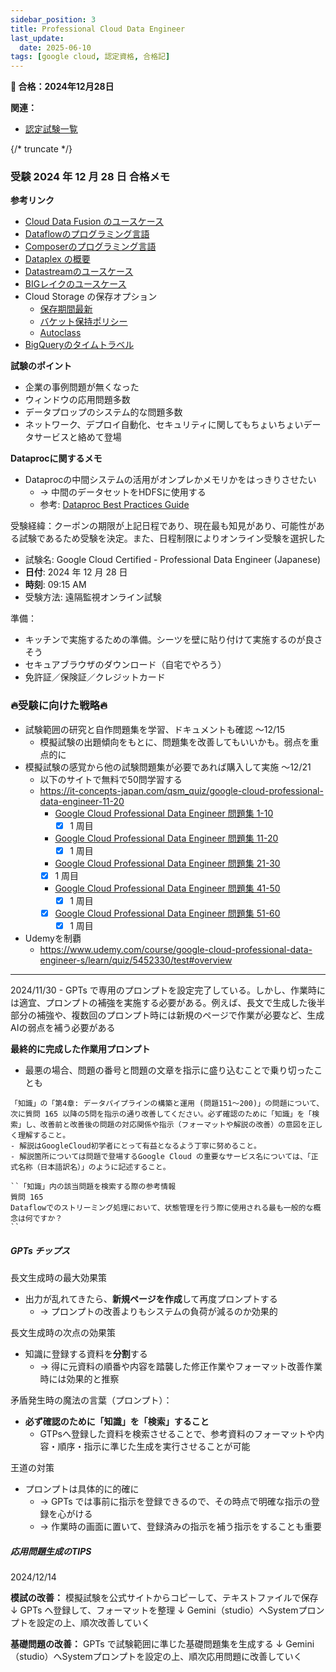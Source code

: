 ```yaml
---
sidebar_position: 3
title: Professional Cloud Data Engineer
last_update:
  date: 2025-06-10
tags: [google cloud, 認定資格, 合格記]
---
```



**🌸 合格：2024年12月28日** 

**関連：**
- [認定試験一覧](https://cloud.google.com/blog/topics/training-certifications/which-google-cloud-certification-exam-should-you-take?hl=en)

{/* truncate */}

### 受験 2024 年 12 月 28 日 合格メモ

<Admonition type="note" title="合格後の要点メモ">

**参考リンク**
- [Cloud Data Fusion のユースケース](https://cloud.google.com/data-fusion?hl=ja#use-cases)
- [Dataflowのプログラミング言語](https://cloud.google.com/dataflow/docs/overview?hl=ja#portable)
- [Composerのプログラミング言語](https://cloud.google.com/composer/docs/concepts/overview?hl=ja)
- [Dataplex の概要](https://cloud.google.com/dataplex/docs/introduction?hl=ja)
- [Datastreamのユースケース](https://cloud.google.com/datastream/docs/implementing-datastream-dataflow-analytics?hl=ja)
- [BIGレイクのユースケース](https://www.topgate.co.jp/blog/google-service/23159)
- Cloud Storage の保存オプション
  - [保存期間最新](https://cloud.google.com/storage/docs/storage-classes?hl=ja#classes)
  - [バケット保持ポリシー](https://cloud.google.com/storage/docs/bucket-lock?hl=ja#retention-policy)
  - [Autoclass](https://cloud.google.com/storage/docs/autoclass?hl=ja)
- [BigQueryのタイムトラベル](https://cloud.google.com/bigquery/docs/time-travel?hl=ja)

**試験のポイント**
- 企業の事例問題が無くなった
- ウィンドウの応用問題多数
- データプロップのシステム的な問題多数
- ネットワーク、デプロイ自動化、セキュリティに関してもちょいちょいデータサービスと絡めて登場

**Dataprocに関するメモ**
- Dataprocの中間システムの活用がオンプレかメモリかをはっきりさせたい
  - → 中間のデータセットをHDFSに使用する
  - 参考: [Dataproc Best Practices Guide](https://cloud.google.com/blog/ja/topics/developers-practitioners/dataproc-best-practices-guide)
</Admonition>


<Admonition type="info" title="受験情報 2024年12月28日">
受験経緯：クーポンの期限が上記日程であり、現在最も知見があり、可能性がある試験であるため受験を決定。また、日程制限によりオンライン受験を選択した

- 試験名: Google Cloud Certified - Professional Data Engineer (Japanese)
- **日付**: 2024 年 12 月 28 日
- **時刻**: 09:15 AM
- 受験方法: 遠隔監視オンライン試験

準備：

- キッチンで実施するための準備。シーツを壁に貼り付けて実施するのが良さそう
- セキュアブラウザのダウンロード（自宅でやろう）
- 免許証／保険証／クレジットカード
</Admonition>


### 🔥受験に向けた戦略🔥

- 試験範囲の研究と自作問題集を学習、ドキュメントも確認 〜12/15
  - 模擬試験の出題傾向をもとに、問題集を改善してもいいかも。弱点を重点的に
- 模擬試験の感覚から他の試験問題集が必要であれば購入して実施 〜12/21
  - 以下のサイトで無料で50問学習する 
  - https://it-concepts-japan.com/qsm_quiz/google-cloud-professional-data-engineer-11-20
    - [Google Cloud Professional Data Engineer 問題集 1-10](https://it-concepts-japan.com/qsm_quiz/google-cloud-professional-data-engineer-1-10)
      - [x] 1 周目
    - [Google Cloud Professional Data Engineer 問題集 11-20](https://it-concepts-japan.com/qsm_quiz/google-cloud-professional-data-engineer-11-20)
      - [x] 1 周目
    -  [Google Cloud Professional Data Engineer 問題集 21-30](https://it-concepts-japan.com/qsm_quiz/google-cloud-professional-data-engineer-21-30)
      - [x] 1 周目
    - [Google Cloud Professional Data Engineer 問題集 41-50](https://it-concepts-japan.com/qsm_quiz/google-cloud-professional-data-engineer-41-50)
      - [x] 1 周目
    - [x] [Google Cloud Professional Data Engineer 問題集 51-60](https://it-concepts-japan.com/qsm_quiz/google-cloud-professional-data-engineer-51-60)
      - [x] 1 周目
- Udemyを制覇
  - https://www.udemy.com/course/google-cloud-professional-data-engineer-s/learn/quiz/5452330/test#overview

---

<Admonition type="info" title="問題集作成用プロンプトメモ">
2024/11/30
- GPTs で専用のプロンプトを設定完了している。しかし、作業時には適宜、プロンプトの補強を実施する必要がある。例えば、長文で生成した後半部分の補強や、複数回のプロンプト時には新規のページで作業が必要など、生成AIの弱点を補う必要がある

**最終的に完成した作業用プロンプト**
- 最悪の場合、問題の番号と問題の文章を指示に盛り込むことで乗り切ったことも
```text
「知識」の「第4章: データパイプラインの構築と運用 (問題151～200)」の問題について、
次に質問 165 以降の5問を指示の通り改善してください。必ず確認のために「知識」を「検索」し、改善前と改善後の問題の対応関係や指示（フォーマットや解説の改善）の意図を正しく理解すること。
- 解説はGoogleCloud初学者にとって有益となるよう丁寧に努めること。
- 解説箇所については問題で登場するGoogle Cloud の重要なサービス名については、「正式名称（日本語訳名）」のように記述すること。

``「知識」内の該当問題を検索する際の参考情報
質問 165
Dataflowでのストリーミング処理において、状態管理を行う際に使用される最も一般的な概念は何ですか？
``
```

##### GPTs チップス

長文生成時の最大効果策
- 出力が乱れてきたら、**新規ページを作成**して再度プロンプトする
  - → プロンプトの改善よりもシステムの負荷が減るのか効果的

長文生成時の次点の効果策
- 知識に登録する資料を**分割**する
  - → 得に元資料の順番や内容を踏襲した修正作業やフォーマット改善作業時には効果的と推察

矛盾発生時の魔法の言葉（プロンプト）：
- **必ず確認のために「知識」を「検索」すること**
  - GTPsへ登録した資料を検索させることで、参考資料のフォーマットや内容・順序・指示に準じた生成を実行させることが可能

王道の対策
- プロンプトは具体的に的確に
  - → GPTs では事前に指示を登録できるので、その時点で明確な指示の登録を心がける
  - → 作業時の画面に置いて、登録済みの指示を補う指示をすることも重要



##### 応用問題生成のTIPS

2024/12/14 

**模試の改善：**
模擬試験を公式サイトからコピーして、テキストファイルで保存
↓
GPTs へ登録して、フォーマットを整理
↓
Gemini（studio）へSystemプロンプトを設定の上、順次改善していく

**基礎問題の改善：**
GPTs で試験範囲に準じた基礎問題集を生成する
↓
Gemini（studio）へSystemプロンプトを設定の上、順次応用問題に改善していく
</Admonition>
